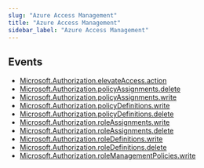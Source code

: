 ```yaml
---
slug: "Azure Access Management"
title: "Azure Access Management"
sidebar_label: "Azure Access Management"
---
```


## Events

- [Microsoft.Authorization.elevateAccess.action](/azurerealtime/realtime/azureaccessmanagement/rules/microsoft.authorization.elevateaccess.action)
- [Microsoft.Authorization.policyAssignments.delete](/azurerealtime/realtime/azureaccessmanagement/rules/microsoft.authorization.policyassignments.delete)
- [Microsoft.Authorization.policyAssignments.write](/azurerealtime/realtime/azureaccessmanagement/rules/microsoft.authorization.policyassignments.write)
- [Microsoft.Authorization.policyDefinitions.write](/azurerealtime/realtime/azureaccessmanagement/rules/microsoft.authorization.policydefinitions.write)
- [Microsoft.Authorization.policyDefinitions.delete](/azurerealtime/realtime/azureaccessmanagement/rules/microsoft.authorization.policydefinitions.delete)
- [Microsoft.Authorization.roleAssignments.write](/azurerealtime/realtime/azureaccessmanagement/rules/microsoft.authorization.roleassignments.write)
- [Microsoft.Authorization.roleAssignments.delete](/azurerealtime/realtime/azureaccessmanagement/rules/microsoft.authorization.roleassignments.delete)
- [Microsoft.Authorization.roleDefinitions.write](/azurerealtime/realtime/azureaccessmanagement/rules/microsoft.authorization.roledefinitions.write)
- [Microsoft.Authorization.roleDefinitions.delete](/azurerealtime/realtime/azureaccessmanagement/rules/microsoft.authorization.roledefinitions.delete)
- [Microsoft.Authorization.roleManagementPolicies.write](/azurerealtime/realtime/azureaccessmanagement/rules/microsoft.authorization.rolemanagementpolicies.write)